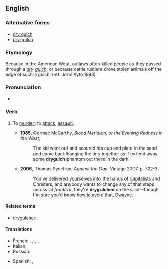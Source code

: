 ==English==
===Alternative forms===
*[[dry gulch]]
*[[dry-gulch]]

===Etymology===
Because in the American West, outlaws often killed people as they passed through a ''[[dry]] [[gulch]]''; or because cattle rustlers drove stolen animals off the edge of such a gulch.  (ref. John Ayto 1998)

===Pronunciation===
* {{a|US}} {{IPA|/ˈdɹaɪ.ɡʌltʃ/}}

===Verb===
{{en-verb|drygulch|es}}

# {{context|US|slang}} To [[murder]]; to [[attack]], [[assault]].
#*'''1985''', Cormac McCarthy, ''Blood Meridian, or the Evening Redness in the West'',
#*:The kid went out and scoured his cup and plate in the sand and came back banging the tins together as if to fend away some '''drygulch''' phantom out there in the dark.
#*'''2006''', Thomas Pynchon, ''Against the Day'', Vintage 2007, p. 722-3:
#*:You've delivered yourselves into the hands of capitalists and Christers, and anybody wants to change any of that steps across ’at ''frontera'', they're '''drygulched''' on the spot—though I'm sure you'd know how to avoid that, Dwayne.

====Related terms====
* [[drygulcher]]

====Translations====
{{trans-top|slang: to murder, attack, assault}}
* French: {{t|fr|sécher}}, {{t|fr|descendre}}, {{t|fr|zigouiller}}, {{t|fr|estourbir}}, {{t|fr|couixer}}
* Italian: {{t|it|far fuori}}
* Russian: {{t|ru|нападать}}
{{trans-mid}}
* Spanish: {{t|es|apiolar}}, {{t|es|cargarse}}
{{trans-bottom}}